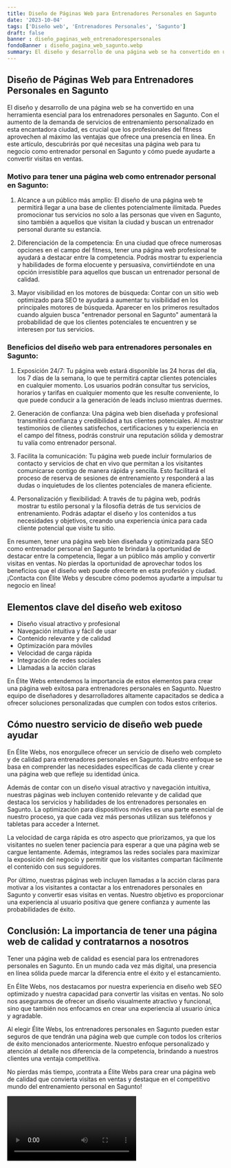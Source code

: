 ```yaml
---
title: Diseño de Páginas Web para Entrenadores Personales en Sagunto
date: '2023-10-04'
tags: ['Diseño web', 'Entrenadores Personales', 'Sagunto']
draft: false
banner : diseño_paginas_web_entrenadorespersonales
fondoBanner : diseño_pagina_web_sagunto.webp
summary: El diseño y desarrollo de una página web se ha convertido en una herramienta esencial para los entrenadores personales en Sagunto. Con el aumento de la demanda de servicios de entrenamiento personalizado en esta encantadora ciudad, es crucial que los profesionales del fitness aprovechen al máximo las ventajas que ofrece una presencia en línea. En este artículo, descubrirás por qué necesitas una página web para tu negocio como entrenador personal en Sagunto y cómo puede ayudarte a convertir visitas en ventas.
---
```


## Diseño de Páginas Web para Entrenadores Personales en Sagunto

El diseño y desarrollo de una página web se ha convertido en una herramienta esencial para los entrenadores personales en Sagunto. Con el aumento de la demanda de servicios de entrenamiento personalizado en esta encantadora ciudad, es crucial que los profesionales del fitness aprovechen al máximo las ventajas que ofrece una presencia en línea. En este artículo, descubrirás por qué necesitas una página web para tu negocio como entrenador personal en Sagunto y cómo puede ayudarte a convertir visitas en ventas.

### Motivo para tener una página web como entrenador personal en Sagunto:

1. Alcance a un público más amplio: El diseño de una página web te permitirá llegar a una base de clientes potencialmente ilimitada. Puedes promocionar tus servicios no solo a las personas que viven en Sagunto, sino también a aquellos que visitan la ciudad y buscan un entrenador personal durante su estancia.

2. Diferenciación de la competencia: En una ciudad que ofrece numerosas opciones en el campo del fitness, tener una página web profesional te ayudará a destacar entre la competencia. Podrás mostrar tu experiencia y habilidades de forma elocuente y persuasiva, convirtiéndote en una opción irresistible para aquellos que buscan un entrenador personal de calidad.

3. Mayor visibilidad en los motores de búsqueda: Contar con un sitio web optimizado para SEO te ayudará a aumentar tu visibilidad en los principales motores de búsqueda. Aparecer en los primeros resultados cuando alguien busca "entrenador personal en Sagunto" aumentará la probabilidad de que los clientes potenciales te encuentren y se interesen por tus servicios.

### Beneficios del diseño web para entrenadores personales en Sagunto:

1. Exposición 24/7: Tu página web estará disponible las 24 horas del día, los 7 días de la semana, lo que te permitirá captar clientes potenciales en cualquier momento. Los usuarios podrán consultar tus servicios, horarios y tarifas en cualquier momento que les resulte conveniente, lo que puede conducir a la generación de leads incluso mientras duermes.

2. Generación de confianza: Una página web bien diseñada y profesional transmitirá confianza y credibilidad a tus clientes potenciales. Al mostrar testimonios de clientes satisfechos, certificaciones y tu experiencia en el campo del fitness, podrás construir una reputación sólida y demostrar tu valía como entrenador personal.

3. Facilita la comunicación: Tu página web puede incluir formularios de contacto y servicios de chat en vivo que permitan a los visitantes comunicarse contigo de manera rápida y sencilla. Esto facilitará el proceso de reserva de sesiones de entrenamiento y responderá a las dudas o inquietudes de los clientes potenciales de manera eficiente.

4. Personalización y flexibilidad: A través de tu página web, podrás mostrar tu estilo personal y la filosofía detrás de tus servicios de entrenamiento. Podrás adaptar el diseño y los contenidos a tus necesidades y objetivos, creando una experiencia única para cada cliente potencial que visite tu sitio.

En resumen, tener una página web bien diseñada y optimizada para SEO como entrenador personal en Sagunto te brindará la oportunidad de destacar entre la competencia, llegar a un público más amplio y convertir visitas en ventas. No pierdas la oportunidad de aprovechar todos los beneficios que el diseño web puede ofrecerte en esta profesión y ciudad. ¡Contacta con Élite Webs y descubre cómo podemos ayudarte a impulsar tu negocio en línea!

<GifSeo />

<Cta />

## Elementos clave del diseño web exitoso

- Diseño visual atractivo y profesional
- Navegación intuitiva y fácil de usar
- Contenido relevante y de calidad
- Optimización para móviles
- Velocidad de carga rápida
- Integración de redes sociales
- Llamadas a la acción claras

En Élite Webs entendemos la importancia de estos elementos para crear una página web exitosa para entrenadores personales en Sagunto. Nuestro equipo de diseñadores y desarrolladores altamente capacitados se dedica a ofrecer soluciones personalizadas que cumplen con todos estos criterios.

## Cómo nuestro servicio de diseño web puede ayudar

En Élite Webs, nos enorgullece ofrecer un servicio de diseño web completo y de calidad para entrenadores personales en Sagunto. Nuestro enfoque se basa en comprender las necesidades específicas de cada cliente y crear una página web que refleje su identidad única. 

Además de contar con un diseño visual atractivo y navegación intuitiva, nuestras páginas web incluyen contenido relevante y de calidad que destaca los servicios y habilidades de los entrenadores personales en Sagunto. La optimización para dispositivos móviles es una parte esencial de nuestro proceso, ya que cada vez más personas utilizan sus teléfonos y tabletas para acceder a Internet.

La velocidad de carga rápida es otro aspecto que priorizamos, ya que los visitantes no suelen tener paciencia para esperar a que una página web se cargue lentamente. Además, integramos las redes sociales para maximizar la exposición del negocio y permitir que los visitantes compartan fácilmente el contenido con sus seguidores.

Por último, nuestras páginas web incluyen llamadas a la acción claras para motivar a los visitantes a contactar a los entrenadores personales en Sagunto y convertir esas visitas en ventas. Nuestro objetivo es proporcionar una experiencia al usuario positiva que genere confianza y aumente las probabilidades de éxito.

## Conclusión: La importancia de tener una página web de calidad y contratarnos a nosotros

Tener una página web de calidad es esencial para los entrenadores personales en Sagunto. En un mundo cada vez más digital, una presencia en línea sólida puede marcar la diferencia entre el éxito y el estancamiento.

En Élite Webs, nos destacamos por nuestra experiencia en diseño web SEO optimizado y nuestra capacidad para convertir las visitas en ventas. No solo nos aseguramos de ofrecer un diseño visualmente atractivo y funcional, sino que también nos enfocamos en crear una experiencia al usuario única y agradable.

Al elegir Élite Webs, los entrenadores personales en Sagunto pueden estar seguros de que tendrán una página web que cumple con todos los criterios de éxito mencionados anteriormente. Nuestro enfoque personalizado y atención al detalle nos diferencia de la competencia, brindando a nuestros clientes una ventaja competitiva.

No pierdas más tiempo, ¡contrata a Élite Webs para crear una página web de calidad que convierta visitas en ventas y destaque en el competitivo mundo del entrenamiento personal en Sagunto!

<Video />

<CtaBot job='Entrenadores Personales' city='Sagunto'/>

<Gmaps query='Sagunto+españa+maps' />